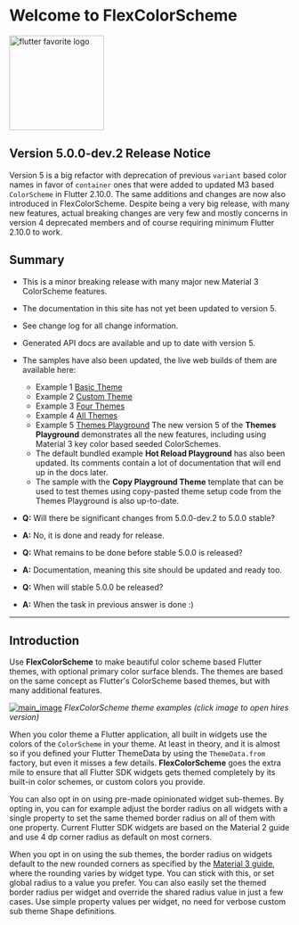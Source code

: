 # Welcome to FlexColorScheme

[<img src="https://rydmike.com/assets_fcsv4/flutter-favorite-logo.png?raw=true?" alt="flutter favorite logo" width="170"/>](https://docs.flutter.dev/development/packages-and-plugins/favorites)

## Version 5.0.0-dev.2 Release Notice

Version 5 is a big refactor with deprecation of previous `variant` based
color names in favor of `container` ones that were added to updated M3
based `ColorScheme` in Flutter 2.10.0. The same additions and changes are now
also introduced in FlexColorScheme. Despite being a very big release, with
many new features, actual breaking changes are very few and mostly concerns
in version 4 deprecated members and of course requiring minimum Flutter
2.10.0 to work.

## Summary
* This is a minor breaking release with many major new Material 3 ColorScheme features.
* The documentation in this site has not yet been updated to version 5.
* See change log for all change information.
* Generated API docs are available and up to date with version 5.
* The samples have also been updated, the live web builds of them are available here:
  * Example 1 [Basic Theme](https://rydmike.com/flexcolorscheme/basictheme-v5)
  * Example 2 [Custom Theme](https://rydmike.com/flexcolorscheme/customtheme-v5)
  * Example 3 [Four Themes](https://rydmike.com/flexcolorscheme/fourthemes-v5)
  * Example 4 [All Themes](https://rydmike.com/flexcolorscheme/allthemes-v5)
  * Example 5 [Themes Playground](https://rydmike.com/flexcolorscheme/themesplayground-v5)
    The new version 5 of the **Themes Playground** demonstrates all the new features,
    including using Material 3 key color based seeded ColorSchemes.
  * The default bundled example **Hot Reload Playground** has also been updated.
    Its comments contain a lot of documentation that will end up in the docs later.
  * The sample with the **Copy Playground Theme** template that can be used to test themes
    using copy-pasted theme setup code from the Themes Playground is also up-to-date.

* **Q:** Will there be significant changes from 5.0.0-dev.2 to 5.0.0 stable?
* **A:** No, it is done and ready for release.

* **Q:** What remains to be done before stable 5.0.0 is released?
* **A:** Documentation, meaning this site should be updated and ready too.

* **Q:** When will stable 5.0.0 be released?
* **A:** When the task in previous answer is done :)

----

## Introduction

Use **FlexColorScheme** to make beautiful color scheme based Flutter themes,
with optional primary color surface blends. The themes are based on the same
concept as Flutter's ColorScheme based themes, but with many
additional features.

[<img src="https://rydmike.com/assets_fcsv4/00-main-image.jpg?raw=true?" alt="main_image"/>](https://rydmike.com/assets_fcsv4/00-main-image.png?raw=true>)
_FlexColorScheme theme examples (click image to open hires version)_

When you color theme a Flutter application, all built in
widgets use the colors of the `ColorScheme` in your theme. At least in theory,
and it is almost so if you defined your Flutter ThemeData by using the
`ThemeData.from` factory, but even it misses a few details.
**FlexColorScheme** goes the extra mile to ensure that all Flutter SDK widgets gets
themed completely by its built-in color schemes, or custom colors you provide.

You can also opt in on using pre-made opinionated widget sub-themes.
By opting in, you can for example adjust the border radius on all widgets
with a single property to set the same themed border radius on all of them with
one property. Current Flutter SDK widgets are based on the Material 2 guide
and use 4 dp corner radius as default on most corners.

When you opt in on using the sub themes, the border radius on widgets default
to the new rounded corners as specified by the
[Material 3 guide](https://m3.material.io/), where the
rounding varies by widget type. You can stick with this, or set global
radius to a value you prefer. You can also easily set the themed border
radius per widget and override the shared radius value in just a few cases. Use
simple property values per widget, no need for verbose custom sub theme
Shape definitions.
